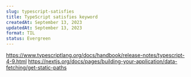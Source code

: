 ```yaml
---
slug: typescript-satisfies
title: TypeScript satisfies keyword
createdAt: September 13, 2023
updatedAt: September 13, 2023
format: TIL
status: Evergreen
---
```


https://www.typescriptlang.org/docs/handbook/release-notes/typescript-4-9.html
https://nextjs.org/docs/pages/building-your-application/data-fetching/get-static-paths
